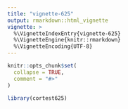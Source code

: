 ```yaml
---
title: "vignette-625"
output: rmarkdown::html_vignette
vignette: >
  %\VignetteIndexEntry{vignette-625}
  %\VignetteEngine{knitr::rmarkdown}
  %\VignetteEncoding{UTF-8}
---
```


```r
knitr::opts_chunk$set(
  collapse = TRUE,
  comment = "#>"
)
```

```r
library(cortest625)
```

```r

```

